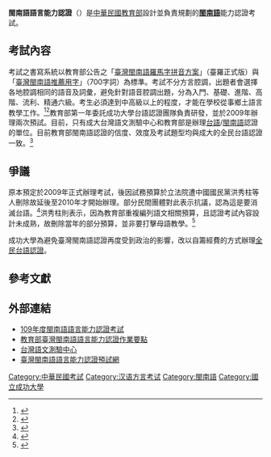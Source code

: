 '''閩南語語言能力認證'''（{{lang-nan|閩南語語言能力認證|tl=Bân-lâm-gú Gú-giân Lîng-li̍k Jīn-tsìng}}）是[[中華民國教育部|中華民國教育部]]設計並負責規劃的'''[[閩南語|閩南語]]'''能力認證考試。

==考試內容==
考試之書寫系統以教育部公告之「[[臺灣閩南語羅馬字拼音方案|臺灣閩南語羅馬字拼音方案]]」（臺羅正式版）與「[[臺灣閩南語推薦用字|臺灣閩南語推薦用字]]」（700字詞）為標準。考試不分方言腔調，出題者會選擇各地腔調相同的語音及詞彙，避免針對語音腔調出題，分為入門、基礎、進階、高階、流利、精通六級。考生必須達到中高級以上的程度，才能在學校從事鄉土語言教學工作。<ref>{{cite news |first= |last= |author=李文儀 |coauthors= |title=閩南語認證考試 98年開辦 |url=http://www.libertytimes.com.tw/2007/new/oct/4/today-life5.htm |work= |publisher=自由時報 |date=2007-10-04 |accessdate=2015-06-16 }}</ref><ref>{{Cite web|url=http://blgjts.moe.edu.tw/tmt104/qa.php|title=考試說明|accessdate=2015-06-16|work=|publisher=教育部|date=|deadurl=yes|archiveurl=https://web.archive.org/web/20150502045819/http://blgjts.moe.edu.tw/tmt104/qa.php|archivedate=2015-05-02}}</ref>教育部第一年委託成功大學台語認證團隊負責研發，並於2009年辦理兩次預試。目前，只有成大台灣語文測驗中心和教育部是辦理[[台語|台語]]/[[閩南語|閩南語]]認證的單位。目前教育部閩南語認證的信度、效度及考試題型均與成大的全民台語認證一致。<ref>{{Cite web |url=http://ctlt.twl.ncku.edu.tw/gtpt/qna_1.html |title=有關全民台語認證 |accessdate=2015-06-16 |work= |publisher=成功大學台灣語言測驗中心 |date= }}</ref>

==爭議==
原本預定於2009年正式辦理考試，後因試務預算於立法院遭中國國民黨洪秀柱等人刪除故延後至2010年才開始辦理。部分民間團體對此表示抗議，認為這是要消滅台語。<ref>{{cite news |first= |last= |author=曾韋禎等 |coauthors= |title=藍砍認證預算 台語社團抗議 |url=http://www.libertytimes.com.tw/2009/new/feb/28/today-p4.htm |work= |publisher=自由時報 |date=2009-02-28 |accessdate=2015-06-16 }}</ref>洪秀柱則表示，因為教育部重複編列語文相關預算，且認證考試內容設計未成熟，故刪除當年的部分預算，並非要打擊母語教學。<ref>{{cite news |first= |last= |author=洪秀柱 |coauthors= |title=我當然要替人民省錢 |url=http://www.appledaily.com.tw/appledaily/article/headline/20090221/31410623/ |work= |publisher=蘋果日報 |date=2009-02-21 |accessdate=2015-06-16 }}</ref>

成功大學為避免臺灣閩南語認證再度受到政治的影響，改以自籌經費的方式辦理[[全民台語認證|全民台語認證]]。

==參考文獻==
<div class="references-small">
<references />
</div>

==外部連結==
* [https://blgjts.moe.edu.tw 109年度閩南語語言能力認證考試]
*[https://web.archive.org/web/20160304094725/http://infonet.et.nthu.edu.tw/userfile/file/52737.pdf 教育部臺灣閩南語語言能力認證作業要點]
*[http://ctlt.twl.ncku.edu.tw/ 台灣語文測驗中心]
*[http://www2.twl.ncku.edu.tw/~thuikong/tgjc/index.htm 臺灣閩南語語言能力認證預試網]

[[Category:中華民國考試|Category:中華民國考試]]
[[Category:汉语方言考试|Category:汉语方言考试]]
[[Category:閩南語|Category:閩南語]]
[[Category:國立成功大學|Category:國立成功大學]]